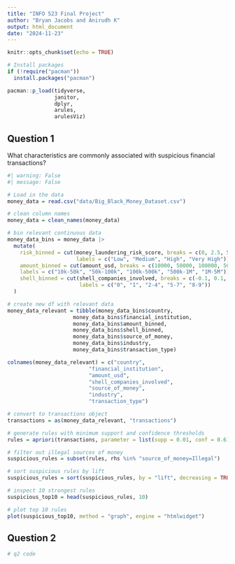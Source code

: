 ```yaml
---
title: "INFO 523 Final Project"
author: "Bryan Jacobs and Anirudh K"
output: html_document
date: "2024-11-23"
---
```


```r
knitr::opts_chunk$set(echo = TRUE)
```

```r
# Install packages
if (!require("pacman")) 
  install.packages("pacman")

pacman::p_load(tidyverse,
               janitor,
               dplyr,
               arules,
               arulesViz)
```

## Question 1

What characteristics are commonly associated with suspicious financial transactions?

```r
#| warning: False
#| message: False

# Load in the data
money_data = read.csv("data/Big_Black_Money_Dataset.csv")

# clean column names
money_data = clean_names(money_data)

# bin relevant continuous data
money_data_bins = money_data |>
  mutate(
    risk_binned = cut(money_laundering_risk_score, breaks = c(0, 2.5, 5, 7.5, 10),
                      labels = c("Low", "Medium", "High", "Very High")),
    amount_binned = cut(amount_usd, breaks = c(10000, 50000, 100000, 500000, 1000000, 5000000),
    labels = c("10k-50k", "50k-100k", "100k-500k", "500k-1M", "1M-5M")),
    shell_binned = cut(shell_companies_involved, breaks = c(-0.1, 0.1, 1, 4, 7, 9),
                       labels = c("0", "1", "2-4", "5-7", "8-9"))
  )

# create new df with relevant data
money_data_relevant = tibble(money_data_bins$country,
                     money_data_bins$financial_institution,
                     money_data_bins$amount_binned,
                     money_data_bins$shell_binned,
                     money_data_bins$source_of_money,
                     money_data_bins$industry,
                     money_data_bins$transaction_type)

colnames(money_data_relevant) = c("country",
                          "financial_institution",
                          "amount_usd",
                          "shell_companies_involved",
                          "source_of_money",
                          "industry",
                          "transaction_type")

# convert to transactions object
transactions = as(money_data_relevant, "transactions")

# generate rules with minimum support and confidence thresholds
rules = apriori(transactions, parameter = list(supp = 0.01, conf = 0.6))

# filter out illegal sources of money
suspicious_rules = subset(rules, rhs %in% "source_of_money=Illegal")

# sort suspicious rules by lift
suspicious_rules = sort(suspicious_rules, by = "lift", decreasing = TRUE)

# inspect 10 strongest rules
suspicious_top10 = head(suspicious_rules, 10)

# plot top 10 rules
plot(suspicious_top10, method = "graph", engine = "htmlwidget")
```

## Question 2

```r
# q2 code
```

## 
